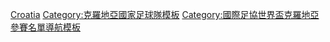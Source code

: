 {{National squad
 | name      = 1998年世界杯足球赛克罗地亚参赛名单
 | bg          = white
 | fg          = #171796
 | bordercolor = red
 | country   = 克罗地亚
 | flag      = Croatia
 | comp link = 1998年世界杯足球赛
 | comp      = 1998年世界杯足球赛（季军）
 | p1        = [[德拉任·拉迪奇|-{zh-hans:拉迪奇;zh-hk:拉迪;zh-tw:拉蒂奇;}-]] 
 | p2        = [[佩塔尔·克尔潘|克尔潘]] 
 | p3        = [[安东尼·舍里奇|舍里奇]] 
 | p4        = [[伊戈尔·什蒂马茨|-{zh-hans:什蒂马茨;zh-hk:史迪馬;zh-tw:斯蒂馬奇;}-]] 
 | p5        = [[戈兰·祖域|祖域]] 
 | p6        = [[斯拉文·比利奇|-{zh-hans:比利奇;zh-hk:比歷;zh-tw:比利奇;}-]]
 | p7        = [[阿廖沙·阿萨诺维奇|-{zh-hans:阿萨诺维奇;zh-hk:阿辛奴域;zh-tw:阿桑諾維奇;}-]] 
 | p8        = [[罗伯特·普罗辛内茨基|-{zh-hans:普罗辛内茨基;zh-hk:普辛尼基;zh-tw:普羅辛內茨基;}-]] 
 | p9        = [[达沃·苏克|-{zh-hans:苏克;zh-hk:蘇加;zh-tw:蘇克;}-]] 
 | p10       = [[兹沃尼米尔·博班|-{zh-hans:博班;zh-hk:波班;zh-tw:博班;}-]] 
 | p11       = [[西尔维奥·马里奇|马里奇]] 
 | p12       = [[马里安·姆尔米奇|姆尔米奇]]
 | p13       = [[马里奥·斯塔尼奇|-{zh-hans:斯塔尼奇;zh-hk:史坦歷;zh-tw:斯塔尼奇;}-]] 
 | p14       = [[兹沃尼米尔·索尔多|-{zh-hans:索尔多;zh-hk:蘇度;zh-tw:索爾多;}-]]
 | p15       = [[伊格尔·图多尔|-{zh-hans:图多尔;zh-hk:杜陀;zh-tw:圖多爾;}-]]
 | p16       = [[Ardian Kozniku|高尼古]] 
 | p17       = [[罗伯特·雅尔尼|-{zh-hans:雅尔尼;zh-hk:贊尼;zh-tw:雅爾尼;}-]] 
 | p18       = [[佐兰·马米奇|马米奇]] 
 | p19       = [[戈兰·弗拉奥维奇|-{zh-hans:弗拉奥维奇;zh-hk:華奧域;zh-tw:弗拉奧維奇;}-]] 
 | p20       = [[达里奥·西米奇|-{zh-hans:西米奇;zh-hk:史米;zh-tw:希米奇;}-]]
 | p21       = [[克鲁诺斯拉夫·尤尔契奇|尤尔契奇]] 
 | p22       = [[弗拉迪米尔·瓦西里|華斯爾積]]
 | coach     = [[米洛斯拉夫·布拉泽维奇|-{zh-hans:布拉泽维奇;zh-hk:比拉斯域;zh-tw:布拉澤維奇;}-]]
}}<noinclude>
[[Category:1998年世界杯足球赛参赛名单模板|Croatia]]
[[Category:克羅地亞國家足球隊模板]]
[[Category:國際足協世界盃克羅地亞參賽名單導航模板]]
</noinclude>